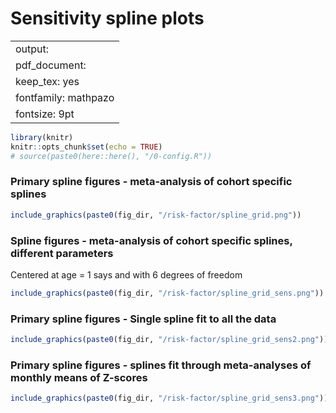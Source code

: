 # Sensitivity spline plots {#sens_splines}

---
output:
  pdf_document:
    keep_tex: yes
fontfamily: mathpazo
fontsize: 9pt
---

\raggedright


```r
library(knitr)
knitr::opts_chunk$set(echo = TRUE)
# source(paste0(here::here(), "/0-config.R"))
```

### Primary spline figures  - meta-analysis of cohort specific splines

```r


include_graphics(paste0(fig_dir, "/risk-factor/spline_grid.png"))

```

### Spline figures - meta-analysis of cohort specific splines, different parameters

Centered at age = 1 says and with 6 degrees of freedom 

```r

include_graphics(paste0(fig_dir, "/risk-factor/spline_grid_sens.png"))

```

### Primary spline figures - Single spline fit to all the data

```r

include_graphics(paste0(fig_dir, "/risk-factor/spline_grid_sens2.png"))
```

### Primary spline figures - splines fit through meta-analyses of monthly means of Z-scores 

```r

include_graphics(paste0(fig_dir, "/risk-factor/spline_grid_sens3.png"))


```

